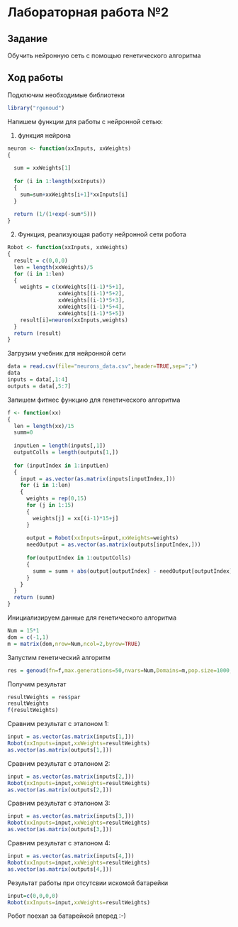 Лабораторная работа №2
========================================================

Задание
--------------------------------------------------------

Обучить нейронную сеть с помощью генетического алгоритма

Ход работы
--------------------------------------------------------

Подключим необходимые библиотеки
```r
library("rgenoud")
```

Напишем функции для работы с нейронной сетью:

1. функция нейрона
```r
neuron <- function(xxInputs, xxWeights)
{
  
  sum = xxWeights[1]
  
  for (i in 1:length(xxInputs))
  {
    sum=sum+xxWeights[i+1]*xxInputs[i]
  }
  
  return (1/(1+exp(-sum*5)))
}
```

2. Функция, реализующая работу нейронной сети робота
```r
Robot <- function(xxInputs, xxWeights)
{
  result = c(0,0,0)
  len = length(xxWeights)/5
  for (i in 1:len)
  {
    weights = c(xxWeights[(i-1)*5+1],
                xxWeights[(i-1)*5+2],
                xxWeights[(i-1)*5+3],
                xxWeights[(i-1)*5+4],
                xxWeights[(i-1)*5+5])
    result[i]=neuron(xxInputs,weights)
  }
  return (result)
}
```

Загрузим учебник для нейронной сети
```r
data = read.csv(file="neurons_data.csv",header=TRUE,sep=";")
data
inputs = data[,1:4]
outputs = data[,5:7]
```

Запишем фитнес функцию для генетического алгоритма
```r
f <- function(xx)
{
  len = length(xx)/15
  summ=0
  
  inputLen = length(inputs[,1])
  outputColls = length(outputs[1,])
  
  for (inputIndex in 1:inputLen)
  {
    input = as.vector(as.matrix(inputs[inputIndex,]))
    for (i in 1:len)
    {
      weights = rep(0,15)
      for (j in 1:15)
      {
        weights[j] = xx[(i-1)*15+j]
      }
      
      output = Robot(xxInputs=input,xxWeights=weights)
      needOutput = as.vector(as.matrix(outputs[inputIndex,]))
      
      for(outputIndex in 1:outputColls)
      {
        summ = summ + abs(output[outputIndex] - needOutput[outputIndex])
      }
    }
  }
  return (summ)
}
```

Инициализируем данные для генетического алгоритма
```r
Num = 15*1
dom = c(-1,1)
m = matrix(dom,nrow=Num,ncol=2,byrow=TRUE)
```

Запустим генетический алгоритм
```r
res = genoud(fn=f,max.generations=50,nvars=Num,Domains=m,pop.size=1000,boundary.enforcement=2,BFGS=FALSE,P9=0)
```

Получим результат
```r
resultWeights = res$par
resultWeights
f(resultWeights)
```

Сравним результат с эталоном 1:
```r
input = as.vector(as.matrix(inputs[1,]))
Robot(xxInputs=input,xxWeights=resultWeights)
as.vector(as.matrix(outputs[1,]))
```

Сравним результат с эталоном 2:
```r
input = as.vector(as.matrix(inputs[2,]))
Robot(xxInputs=input,xxWeights=resultWeights)
as.vector(as.matrix(outputs[2,]))
```

Сравним результат с эталоном 3:
```r
input = as.vector(as.matrix(inputs[3,]))
Robot(xxInputs=input,xxWeights=resultWeights)
as.vector(as.matrix(outputs[3,]))
```

Сравним результат с эталоном 4:
```r
input = as.vector(as.matrix(inputs[4,]))
Robot(xxInputs=input,xxWeights=resultWeights)
as.vector(as.matrix(outputs[4,]))
```

Результат работы при отсутсвии искомой батарейки
```r
input=c(0,0,0,0)
Robot(xxInputs=input,xxWeights=resultWeights)
```

Робот поехал за батарейкой вперед :-)